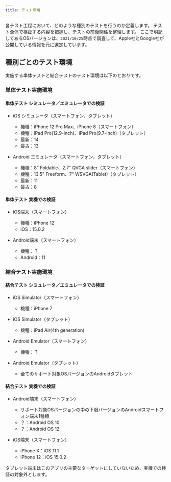 ```yaml
---
title: テスト環境
---
```


各テスト工程において、どのような種別のテストを行うのか定義します。
テスト全体で検証する内容を把握し、テストの前後関係を整理します。
ここで明記してあるOSバージョンは、`2021/10/25`時点で調査して、Apple社とGoogle社が公開している情報を元に選定しています。

## 種別ごとのテスト環境

実施する単体テストと結合テストのテスト環境は以下のとおりです。

### 単体テスト実施環境

#### 単体テスト シミュレータ／エミュレータでの検証

- iOS シミュレータ（スマートフォン、タブレット）
  - 機種：iPhone 12 Pro Max、iPhone 8（スマートフォン）
  - 機種：iPad Pro(12.9-inch)、iPad Pro(9.7-inch)（タブレット）
  - 最新：14
  - 最古：13

- Android エミュレータ（スマートフォン、タブレット）
  - 機種：8" Foldable、2.7" QVGA slider（スマートフォン）
  - 機種：13.5" Freeform、7" WSVGA(Tablet)（タブレット）
  - 最新：11
  - 最古：8

#### 単体テスト 実機での検証

- iOS端末（スマートフォン）
  - 機種：iPhone 12
  - iOS：15.0.2

- Android端末（スマートフォン）
  - 機種：？
  - Android：11

### 結合テスト実施環境

#### 結合テスト シミュレータ／エミュレータでの検証

  - iOS Simulator（スマートフォン）
    - 機種：iPhone 7

  - iOS Simulator（タブレット）
    - 機種：iPad Air(4th generation)

  - Android Emulator（スマートフォン）
    - 機種：？

  - Android Emulator（タブレット）
    - 全てのサポート対象OSバージョンのAndroidタブレット

#### 結合テスト 実機での検証

- Android端末（スマートフォン）
  - サポート対象OSバージョンの中の下限バージョンのAndroidスマートフォン端末1種類
  - ？：Android OS 10
  - ？：Android OS 12

- iOS端末（スマートフォン）
  - iPhone X：iOS 11.1
  - iPhone 12：iOS 15.0.2

タブレット端末はこのアプリの主要なターゲットにしていないため、実機での検証の対象外とします。
